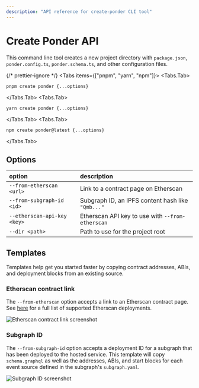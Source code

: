 ```yaml
---
description: "API reference for create-ponder CLI tool"
---
```



# Create Ponder API

This command line tool creates a new project directory with `package.json`, `ponder.config.ts`, `ponder.schema.ts`, and other configuration files.

{/* prettier-ignore */}
<Tabs items={["pnpm", "yarn", "npm"]}>
  <Tabs.Tab>
```
pnpm create ponder {...options}
```
</Tabs.Tab>
  <Tabs.Tab>
```
yarn create ponder {...options}
```
</Tabs.Tab>
  <Tabs.Tab>
```
npm create ponder@latest {...options}
```
</Tabs.Tab>
</Tabs>

## Options

| option                      | description                                       |
| :-------------------------- | :------------------------------------------------ |
| `--from-etherscan <url>`    | Link to a contract page on Etherscan              |
| `--from-subgraph-id <id>`   | Subgraph ID, an IPFS content hash like `"Qmb..."` |
| `--etherscan-api-key <key>` | Etherscan API key to use with `--from-etherscan`  |
| `--dir <path>`              | Path to use for the project root                  |

## Templates

Templates help get you started faster by copying contract addresses, ABIs, and deployment blocks from an existing source.

### Etherscan contract link

The `--from-etherscan` option accepts a link to an Etherscan contract page. See [here](https://github.com/ponder-sh/ponder/blob/main/packages/create-ponder/src/helpers/getEtherscanChainId.ts) for a full list of supported Etherscan deployments.

![Etherscan contract link screenshot](/etherscan-link.png)

### Subgraph ID

The `--from-subgraph-id` option accepts a deployment ID for a subgraph that has been deployed to the hosted service. This template will copy `schema.graphql` as well as the addresses, ABIs, and start blocks for each event source defined in the subgraph's `subgraph.yaml`.

![Subgraph ID screenshot](/subgraph-id.png)

